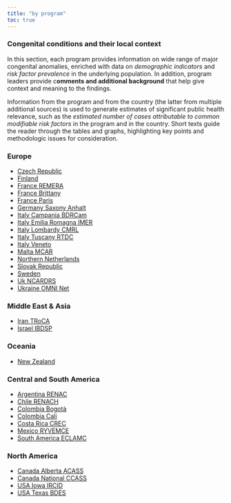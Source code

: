 ---
title: "by program"
toc: true
---

### Congenital conditions and their local context

In this section, each program provides information on wide range of major congenital anomalies, enriched with data on *demographic indicators* and *risk factor prevalence* in the underlying population. In addition, program leaders provide c**omments and additional background** that help give context and meaning to the findings.

Information from the program and from the country (the latter from multiple additional sources) is used to generate estimates of significant public health relevance, such as the *estimated number of cases attributable to common modifiable risk factors* in the program and in the country. Short texts guide the reader through the tables and graphs, highlighting key points and methodologic issues for consideration.

### **Europe**

-   [Czech Republic](CZEP.html)
-   [Finland](FINP.html)
-   [France REMERA](FRAR.html)
-   [France Brittany](FRAB.html)
-   [France Paris](FRAP.html)
-   [Germany Saxony Anhalt](DEUS.html)
-   [Italy Campania BDRCam](ITAC.html)
-   [Italy Emilia Romagna IMER](ITAE.html)
-   [Italy Lombardy CMRL](ITAL.html)
-   [Italy Tuscany RTDC](ITAT.html)
-   [Italy Veneto](ITAV.html)
-   [Malta MCAR](MLTM.html)
-   [Northern Netherlands](NLDN.html)
-   [Slovak Republic](SVKP.html)
-   [Sweden](SWED.html)
-   [Uk NCARDRS](GBRN.html)
-   [Ukraine OMNI Net](UKRO.html)

### **Middle East & Asia**

-   [Iran TRoCA](IRNT.html)
-   [Israel IBDSP](ISRI.html)

### **Oceania**

-   [New Zealand](NZLP.html)

### **Central and South America**

-   [Argentina RENAC](ARGR.html)
-   [Chile RENACH](CHLR.html)
-   [Colombia Bogotà](COLB.html)
-   [Colombia Cali](COLC.html)
-   [Costa Rica CREC](CRIC.html)
-   [Mexico RYVEMCE](MEXR.html)
-   [South America ECLAMC](SAME.html)

### **North America**

-   [Canada Alberta ACASS](CANA.html)
-   [Canada National CCASS](CANC.html)
-   [USA Iowa IRCID](USAI.html)
-   [USA Texas BDES](USAT.html)
